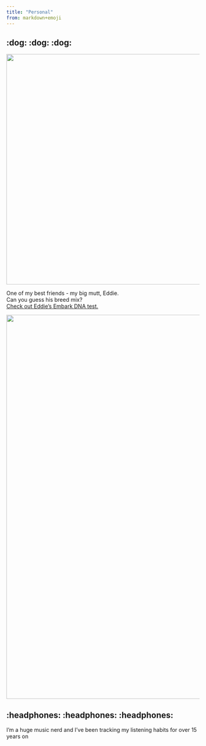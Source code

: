 ```yaml
---
title: "Personal"
from: markdown+emoji
---
```


## :dog: :dog: :dog:

::: {layout-ncol=2 layout-valign="center"}
![](assets/personal/Caleb and Eddie.jpg){width="600px" fig-align="left"}

One of my best friends - my big mutt, Eddie.<br/>
Can you guess his breed mix?<br/>
[Check out Eddie's Embark DNA test.](https://my.embarkvet.com/dog/eddiek)
:::

![](assets/personal/Eddie 1.jpg){width="1000px" fig-align="left"}

## :headphones: :headphones: :headphones:

I'm a huge music nerd and I've been tracking my listening habits for over 15 years on&nbsp;&nbsp;[![](assets/personal/lastfmlogo.png){height="13px" fig-align="center"}](https://www.last.fm/user/bronzemedal98)